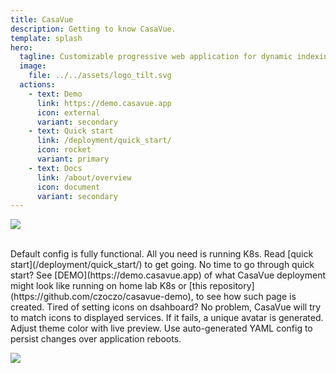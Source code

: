 ```yaml
---
title: CasaVue
description: Getting to know CasaVue.
template: splash
hero:
  tagline: Customizable progressive web application for dynamic indexing of Kubernetes Ingress resources.
  image:
    file: ../../assets/logo_tilt.svg
  actions:
    - text: Demo
      link: https://demo.casavue.app
      icon: external
      variant: secondary
    - text: Quick start
      link: /deployment/quick_start/
      icon: rocket
      variant: primary
    - text: Docs
      link: /about/overview
      icon: document
      variant: secondary
---
```


<img style="margin: 0 auto;" src="/demo.gif"></img>

<br/>
<CardGrid stagger>
	<Card title="Works out of the box!" icon="rocket">
		Default config is fully functional. All you need is running K8s. Read [quick start](/deployment/quick_start/) to get going.
	</Card>
	<Card title="Look and feel" icon="pencil">
		No time to go through quick start? See [DEMO](https://demo.casavue.app) of what CasaVue deployment might look like running on home lab K8s or [this repository](https://github.com/czoczo/casavue-demo), to see how such page is created.
	</Card>
	<Card title="Advanced icon search!" icon="add-document">
    Tired of setting icons on dsahboard? No problem, CasaVue will try to match icons to displayed services. If it fails, a unique avatar is generated. 
	</Card>
	<Card title="Customization" icon="setting">
		Adjust theme color with live preview. Use auto-generated YAML config to persist changes over application reboots. 
	</Card>
</CardGrid>

<img style="margin: 0 auto;" src="/devices_preview.png"></img>
